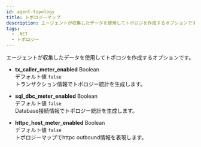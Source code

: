 ```yaml
---
id: agent-topology
title: トポロジーマップ
description: エージェントが収集したデータを使用してトポロジを作成するオプションです。
tags:
  - .NET
  - トポロジー
---
```


エージェントが収集したデータを使用してトポロジを作成するオプションです。

-   **tx_caller_meter_enabled** <span class='type'>Boolean</span><br/>デフォルト値 `false`<br/>
    トランザクション情報でトポロジー統計を生成します。

-   **sql_dbc_meter_enabled** <span class='type'>Boolean</span><br/>デフォルト値 `false`<br/>
    Database接続情報でトポロジー統計を生成します。

-   **httpc_host_meter_enabled** <span class='type'>Boolean</span><br/>デフォルト値 `false`<br/>
    トポロジーマップでhttpc outbound情報を表現します。
